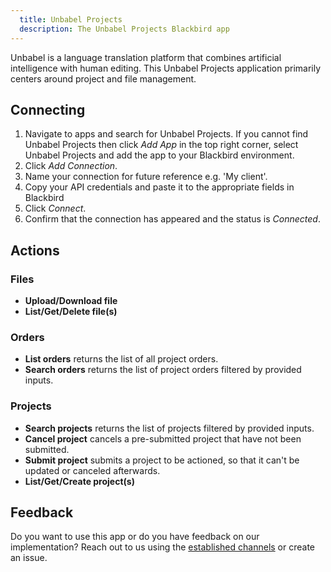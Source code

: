 ```yaml
---
  title: Unbabel Projects
  description: The Unbabel Projects Blackbird app
---
```


<LinkCard title="View on Github" target="_blank" href="https://github.com/bb-io/UnbabelProjects" icon="github" />
 
  
Unbabel is a language translation platform that combines artificial intelligence with human editing. This Unbabel Projects application primarily centers around project and file management.  

## Connecting  
  
1. Navigate to apps and search for Unbabel Projects. If you cannot find Unbabel Projects then click _Add App_ in the top right corner, select Unbabel Projects and add the app to your Blackbird environment.  
2. Click _Add Connection_.  
3. Name your connection for future reference e.g. 'My client'.  
4. Copy your API credentials and paste it to the appropriate fields in Blackbird
5. Click _Connect_.  
6. Confirm that the connection has appeared and the status is _Connected_.  
  
## Actions  
 
### Files

- **Upload/Download file**
- **List/Get/Delete file(s)**

### Orders

- **List orders** returns the list of all project orders.
- **Search orders** returns the list of project orders filtered by provided inputs.

### Projects

- **Search projects** returns the list of projects filtered by provided inputs.
- **Cancel project** cancels a pre-submitted project that have not been submitted.
- **Submit project** submits a project to be actioned, so that it can't be updated or canceled afterwards.
- **List/Get/Create project(s)**
  
## Feedback  
  
Do you want to use this app or do you have feedback on our implementation? Reach out to us using the [established channels](https://www.blackbird.io/) or create an issue.
  
